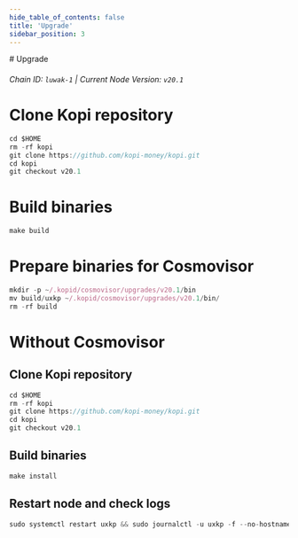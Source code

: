 ```yaml
---
hide_table_of_contents: false
title: 'Upgrade'
sidebar_position: 3
---
```


<div class="h1-with-icon icon-kopi">
  # Upgrade
</div>

###### Chain ID: `luwak-1` | Current Node Version: `v20.1`

# Clone Kopi repository

```js
cd $HOME
rm -rf kopi
git clone https://github.com/kopi-money/kopi.git
cd kopi
git checkout v20.1
```

# Build binaries

```js
make build
```

# Prepare binaries for Cosmovisor

```js
mkdir -p ~/.kopid/cosmovisor/upgrades/v20.1/bin
mv build/uxkp ~/.kopid/cosmovisor/upgrades/v20.1/bin/
rm -rf build
```

# Without Cosmovisor

## Clone Kopi repository

```js
cd $HOME
rm -rf kopi
git clone https://github.com/kopi-money/kopi.git
cd kopi
git checkout v20.1
```

## Build binaries

```js
make install
```

## Restart node and check logs

```js
sudo systemctl restart uxkp && sudo journalctl -u uxkp -f --no-hostname -o cat
```
